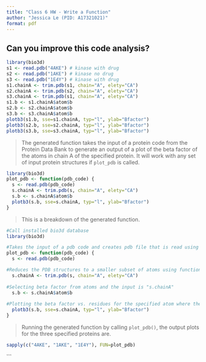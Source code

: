 ```yaml
---
title: "Class 6 HW - Write a Function"
author: "Jessica Le (PID: A17321021)"
format: pdf
---
```


## Can you improve this code analysis? 
```r
library(bio3d)
s1 <- read.pdb("4AKE") # kinase with drug
s2 <- read.pdb("1AKE") # kinase no drug
s3 <- read.pdb("1E4Y") # kinase with drug
s1.chainA <- trim.pdb(s1, chain="A", elety="CA")
s2.chainA <- trim.pdb(s2, chain="A", elety="CA")
s3.chainA <- trim.pdb(s1, chain="A", elety="CA")
s1.b <- s1.chainA$atom$b
s2.b <- s2.chainA$atom$b
s3.b <- s3.chainA$atom$b
plotb3(s1.b, sse=s1.chainA, typ="l", ylab="Bfactor")
plotb3(s2.b, sse=s2.chainA, typ="l", ylab="Bfactor")
plotb3(s3.b, sse=s3.chainA, typ="l", ylab="Bfactor")
```

> The generated function takes the input of a protein code from the Protein Data Bank to generate an output of a plot of the beta factor of the atoms in chain A of the specified protein. It will work with any set of input protein structures if `plot_pdb` is called. 

```r
library(bio3d)
plot_pdb <- function(pdb_code) {
  s <- read.pdb(pdb_code)
  s.chainA <- trim.pdb(s, chain="A", elety="CA")
  s.b <- s.chainA$atom$b
  plotb3(s.b, sse=s.chainA, typ="l", ylab="Bfactor") 
}
```

> This is a breakdown of the generated function. 

```r
#Call installed bio3d database
library(bio3d)

#Takes the input of a pdb code and creates pdb file that is read using `read.pdb` 
plot_pdb <- function(pdb_code) {
  s <- read.pdb(pdb_code)

#Reduces the PDB structures to a smaller subset of atoms using function `trim.pdb` and the input is "s"
  s.chainA <- trim.pdb(s, chain="A", elety="CA")
  
#Selecting beta factor from atoms and the input is "s.chainA"
  s.b <- s.chainA$atom$b
  
#Plotting the beta factor vs. residues for the specified atom where the input is "s.b"
  plotb3(s.b, sse=s.chainA, typ="l", ylab="Bfactor") 
}
```

> Running the generated function by calling `plot_pdb()`, the output plots for the three specified proteins are. 

```r
sapply(c("4AKE", "1AKE", "1E4Y"), FUN=plot_pdb)
```
```

